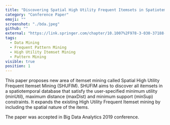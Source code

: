 ```yaml
---
title: "Discovering Spatial High Utility Frequent Itemsets in Spatiotemporal Databases"
category: "Conference Paper"
emoji: ""
screenshot: "./bda.jpeg"
github: ""
external: "https://link.springer.com/chapter/10.1007%2F978-3-030-37188-3_17"
tags:
  - Data Mining
  - Frequent Pattern Mining
  - High Utility Itemset Mining
  - Pattern Mining
visible: true
position: 1
---
```


This paper proposes new area of itemset mining called Spatial High Utility Frequent Itemset Mining (SHUFIM). SHUFIM aims to discover all itemsets in a spatiotemporal database that satisfy the user-specified minimum utility (minUtil), maximum distance (maxDist) and minimum support (minSup) constraints. It expands the existing High Utility Frequent Itemset mining by including the spatial nature of the items.

The paper was accepted in Big Data Analytics 2019 conference.
